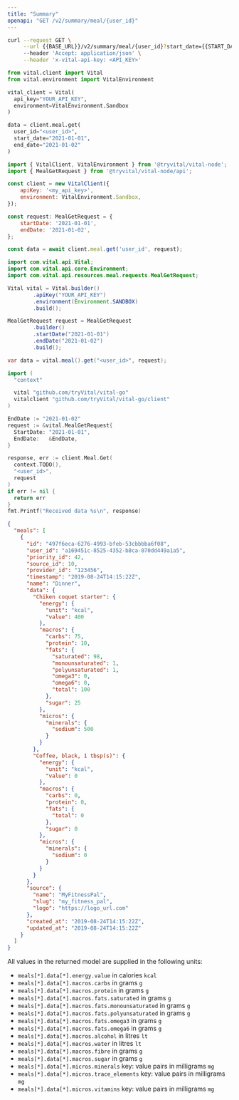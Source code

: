 ```yaml
---
title: "Summary"
openapi: "GET /v2/summary/meal/{user_id}"
---
```


<RequestExample>

```bash Bash
curl --request GET \
     --url {{BASE_URL}}/v2/summary/meal/{user_id}?start_date={{START_DATE}}&end_date={{END_DATE}} \
     --header 'Accept: application/json' \
     --header 'x-vital-api-key: <API_KEY>'
```

```python Python
from vital.client import Vital
from vital.environment import VitalEnvironment

vital_client = Vital(
  api_key="YOUR_API_KEY",
  environment=VitalEnvironment.Sandbox
)

data = client.meal.get(
  user_id="<user_id>", 
  start_date="2021-01-01", 
  end_date="2021-01-02"
)
```

```javascript Node
import { VitalClient, VitalEnvironment } from '@tryvital/vital-node';
import { MealGetRequest } from '@tryvital/vital-node/api';

const client = new VitalClient({
    apiKey: '<my_api_key>',
    environment: VitalEnvironment.Sandbox,
});

const request: MealGetRequest = {
    startDate: '2021-01-01',
    endDate: '2021-01-02',
};

const data = await client.meal.get('user_id', request);
```

```java Java
import com.vital.api.Vital;
import com.vital.api.core.Environment;
import com.vital.api.resources.meal.requests.MealGetRequest;

Vital vital = Vital.builder()
        .apiKey("YOUR_API_KEY")
        .environment(Environment.SANDBOX)
        .build();

MealGetRequest request = MealGetRequest
        .builder()
        .startDate("2021-01-01")
        .endDate("2021-01-02")
        .build();

var data = vital.meal().get("<user_id>", request);
```

```go Go
import (
  "context"

  vital "github.com/tryVital/vital-go"
  vitalclient "github.com/tryVital/vital-go/client"
)

EndDate := "2021-01-02"
request := &vital.MealGetRequest{
  StartDate: "2021-01-01",
  EndDate:   &EndDate,
}

response, err := client.Meal.Get(
  context.TODO(), 
  "<user_id>", 
  request
)
if err != nil {
  return err
}
fmt.Printf("Received data %s\n", response)
```

</RequestExample>

<ResponseExample>

```json Example
{
  "meals": [
    {
      "id": "497f6eca-6276-4993-bfeb-53cbbbba6f08",
      "user_id": "a169451c-8525-4352-b8ca-070dd449a1a5",
      "priority_id": 42,
      "source_id": 10,
      "provider_id": "123456",
      "timestamp": "2019-08-24T14:15:22Z",
      "name": "Dinner",
      "data": {
        "Chiken coquet starter": {
          "energy": {
            "unit": "kcal",
            "value": 400
          },
          "macros": {
            "carbs": 75,
            "protein": 10,
            "fats": {
              "saturated": 98,
              "monounsaturated": 1,
              "polyunsaturated": 1,
              "omega3": 0,
              "omega6": 0,
              "total": 100
            },
            "sugar": 25
          },
          "micros": {
            "minerals": {
              "sodium": 500
            }
          }
        },
        "Coffee, black, 1 tbsp(s)": {
          "energy": {
            "unit": "kcal",
            "value": 0
          },
          "macros": {
            "carbs": 0,
            "protein": 0,
            "fats": {
              "total": 0
            },
            "sugar": 0
          },
          "micros": {
            "minerals": {
              "sodium": 0
            }
          }
        }
      },
      "source": {
        "name": "MyFitnessPal",
        "slug": "my_fitness_pal",
        "logo": "https://logo_url.com"
      },
      "created_at": "2019-08-24T14:15:22Z",
      "updated_at": "2019-08-24T14:15:22Z"
    }
  ]
}
```

</ResponseExample>

<Info>
All values in the returned model are supplied in the following units:
</Info>

- `meals[*].data[*].energy.value` in calories `kcal`
- `meals[*].data[*].macros.carbs` in grams `g`
- `meals[*].data[*].macros.protein` in grams `g`
- `meals[*].data[*].macros.fats.saturated` in grams `g`
- `meals[*].data[*].macros.fats.monounsaturated` in grams `g`
- `meals[*].data[*].macros.fats.polyunsaturated` in grams `g`
- `meals[*].data[*].macros.fats.omega3` in grams `g`
- `meals[*].data[*].macros.fats.omega6` in grams `g`
- `meals[*].data[*].macros.alcohol` in litres `lt`
- `meals[*].data[*].macros.water` in litres `lt`
- `meals[*].data[*].macros.fibre` in grams `g`
- `meals[*].data[*].macros.sugar` in grams `g`
- `meals[*].data[*].micros.minerals` key: value pairs in milligrams `mg`
- `meals[*].data[*].micros.trace_elements` key: value pairs in milligrams `mg`
- `meals[*].data[*].micros.vitamins` key: value pairs in milligrams `mg`

